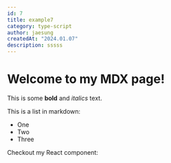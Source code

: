 ```yaml
---
id: 7
title: example7
category: type-script
author: jaesung
createdAt: "2024.01.07"
description: sssss
---
```

# Welcome to my MDX page!


This is some **bold** and _italics_ text.

This is a list in markdown:

- One
- Two
- Three

Checkout my React component:
